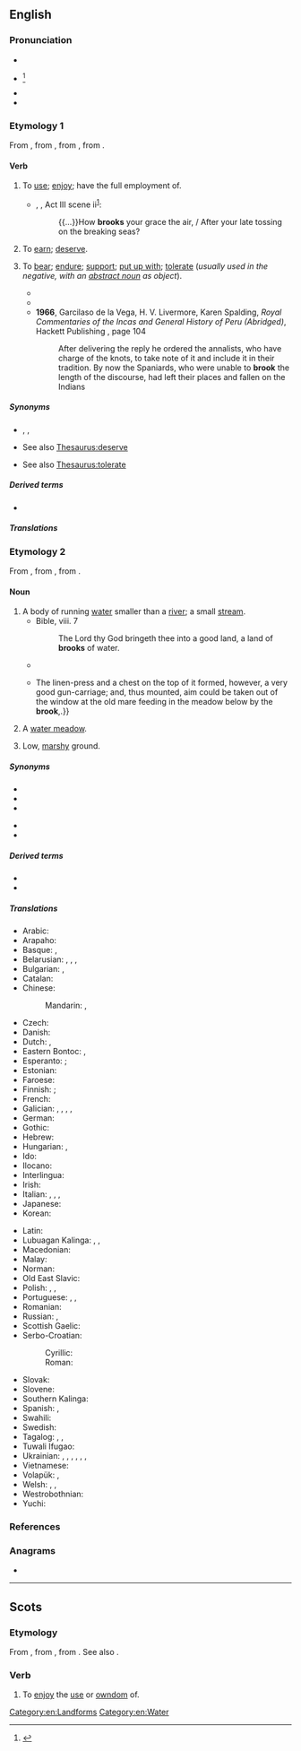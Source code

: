 {{also|Brook}}
==English==
{{wikipedia|dab=brook}}

===Pronunciation===
* {{IPA|en|/bɹʊk/}}
* {{a|obsolete}} {{IPA|en|/bɹuːk/}}<ref>{{R:Critical Pronouncing Dictionary|Brook|144|2|ppage=1}}</ref>
* {{audio|en|en-us-brook.ogg|Audio (US)}}
* {{rhymes|en|ʊk}}

===Etymology 1===
{{PIE root|en|bʰruHg}}
From {{inh|en|enm|brouken|t=to use, enjoy}}, from {{inh|en|ang|brūcan|t=to enjoy, brook, use, possess, partake of, spend}}, from {{inh|en|gem-pro|*brūkaną|t=to enjoy, use}}, from {{der|en|ine-pro|*bʰruHg-|t=to enjoy}}.

====Verb====
{{en-verb}}

# {{lb|en|transitive|obsolete}} To [[use]]; [[enjoy]]; have the full employment of.
#* {{circa|1595}} {{w|William Shakespeare}}, ''{{w|Richard II (play)|Richard II}}'', Act III scene ii<sup>[http://shakespeare.mit.edu/richardii/index.html]</sup>:
#*: {{...}}How '''brooks''' your grace the air, / After your late tossing on the breaking seas?
# {{lb|en|transitive|obsolete}} To [[earn]]; [[deserve]].
# {{lb|en|transitive}} To [[bear]]; [[endure]]; [[support]]; [[put up with]]; [[tolerate]] (''usually used in the negative, with an [[abstract noun]] as object'').
#: {{ux|en|I will not '''brook''' any disobedience. &emsp; I will '''brook''' no refusal. &emsp; I will '''brook''' no impertinence.}}
#* {{quote-web|en|author=Alex McLevy|title=The final Game Of Thrones brings a pensive but simple meditation about stories (newbies)
|url=https://tv.avclub.com/the-final-game-of-thrones-brings-a-pensive-and-dark-med-1834878199|work={{w|The A.V. Club}}|date=19 May 2019|passage=The faith in destiny and moral certainty claimed by would-be liberators '''brooks''' no resistance, and to register objections to their devotion is to be seen as the enemy of rightness.}}
#* {{quote-book|en|year=1922|author={{w|Ben Travers}}
|chapter=6|title=[http://openlibrary.org/works/OL1521052W A Cuckoo in the Nest]
|passage=But Sophia's mother was not the woman to '''brook''' defiance. After a few moments' vain remonstrance her husband complied. His manner and appearance were suggestive of a satiated sea-lion.}}
#* '''1966''', Garcilaso de la Vega, H. V. Livermore, Karen Spalding, ''Royal Commentaries of the Incas and General History of Peru (Abridged)'', Hackett Publishing {{ISBN|9781603849289}}, page 104
#*: After delivering the reply he ordered the annalists, who have charge of the knots, to take note of it and include it in their tradition. By now the Spaniards, who were unable to '''brook''' the length of the discourse, had left their places and fallen on the Indians

=====Synonyms=====
* {{sense|use}} {{l|en|apply}}, {{l|en|employ}}, {{l|en|utilize}}
* {{sense|earn}} See also [[Thesaurus:deserve]]
* {{sense|tolerate}} See also [[Thesaurus:tolerate]]

=====Derived terms=====
* {{l|en|abrook}}

=====Translations=====
{{trans-see|tolerate}}

===Etymology 2===
From {{inh|en|enm|brook}}, from {{inh|en|ang|brōc|t=brook; stream; torrent}}, from {{inh|en|gem-pro|*brōkaz|t=stream}}.

====Noun====
{{en-noun}}

# A body of running [[water]] smaller than a [[river]]; a small [[stream]].
#* Bible, {{w|Book of Deuteronomy|Deuteronomy}} viii. 7
#*: The Lord thy God bringeth thee into a good land, a land of '''brooks''' of water.
#* {{RQ:Shakespeare Merchant of Venice|act=V|scene=i|passage=empties itself, as doth an inland '''brook''' / into the main of waters}}
#* {{RQ:Jefferies Amateur Poacher|chapter=1|passage=But then I had the [massive] flintlock by me for protection. ¶{{...}}The linen-press and a chest on the top of it formed, however, a very good gun-carriage; and, thus mounted, aim could be taken out of the window at the old mare feeding in the meadow below by the '''brook''',{{nb...}}.}}
# {{lb|en|Sussex|Kent}} A [[water meadow]].
# {{lb|en|Sussex|Kent|in the plural}} Low, [[marshy]] ground.

=====Synonyms=====
{{top2}}
* {{l|en|beck}}
* {{l|en|burn}}
* {{l|en|coulee}}
{{mid}}
* {{l|en|creek}}
* {{l|en|stream}}
{{bottom}}

=====Derived terms=====
* {{l|en|Rea Brook}}
* {{l|en|Stamford Brook}}

=====Translations=====
{{trans-top|a small stream}}
* Arabic: {{t+|ar|غَدِير|m}}
* Arapaho: {{t|arp|kohˀowuˀ}}
* Basque: {{t|eu|erreka}}, {{t|eu|latsa}}
* Belarusian: {{t|be|руча́й|m}}, {{t|be|ручаі́на|f}}, {{t|be|раўчу́к|m}}, {{t|be|пато́к|m}}
* Bulgarian: {{t+|bg|пото́к|m}}, {{t+|bg|ру́чей|m}}
* Catalan: {{t+|ca|rierol|m}}
* Chinese:
*: Mandarin: {{t+|cmn|小河|tr=xiǎohé}}, {{t+|cmn|溪流|tr=xīliú}}
* Czech: {{t+|cs|potok|m}}
* Danish: {{t+|da|bæk|c}}
* Dutch: {{t+|nl|beek|f}}, {{t+|nl|broek}}
* Eastern Bontoc: {{t|ebk|kinnaw}}, {{t|ebk|arog-og}}
* Esperanto: {{t|eo|rivereto}}; {{t+|eo|rojo}} {{qualifier|poetic}}
* Estonian: {{t|et|oja}}
* Faroese: {{t|fo|løkur|m}}
* Finnish: {{t+|fi|puro}}; {{t+|fi|oja}}
* French: {{t+|fr|ruisselet|m}}
* Galician: {{t|gl|regacho|m}}, {{t|gl|regato|m}}, {{t+|gl|regueiro|m}}, {{t+|gl|rego|m}}, {{t|gl|corgo|m}}
* German: {{t+|de|Bach|m}}
* Gothic: {{t|got|𐍂𐌹𐌽𐌽𐍉|f}}
* Hebrew: {{t+|he|פֶּלֶג|m|tr=péleg}}
* Hungarian: {{t+|hu|patak}}, {{t+|hu|csermely}}
* Ido: {{t+|io|rivereto}}
* Ilocano: {{t|ilo|waig}}
* Interlingua: {{t|ia|rivo}}
* Irish: {{t+|ga|sruthán|m}}
* Italian: {{t+|it|ruscello|m}}, {{t+|it|rio|m}}, {{t|it|corso d'acqua}}, {{t|it|rivo|m}}
* Japanese: {{t+|ja|小川|tr=ogawa}}
* Korean: {{t+|ko|시내}}
{{trans-mid}}
* Latin: {{t|la|rīvulus|m}}
* Lubuagan Kalinga: {{t|knb|wain}}, {{t|knb|ewagit}}, {{t|knb|suɏong}}
* Macedonian: {{t|mk|поток|m}}
* Malay: {{t|ms|anak sungai kecil}}
* Norman: {{t|nrf|dou|m}} {{qualifier|Jersey}}
* Old East Slavic: {{t|orv|ручии|m}}
* Polish: {{t+|pl|strumyk|m}}, {{t+|pl|potok|m}}, {{t+|pl|ruczaj|m}} {{qualifier|dated or literary}}
* Portuguese: {{t+|pt|riacho|m}}, {{t+|pt|corgo|m}}, {{t+|pt|córrego|m}}
* Romanian: {{t+|ro|pârâu|n}}
* Russian: {{t+|ru|руче́й|m}}, {{t+|ru|речу́шка|f}}
* Scottish Gaelic: {{t|gd|allt|m}}
* Serbo-Croatian:
*: Cyrillic: {{t|sh|по̀ток|m}}
*: Roman: {{t+|sh|pòtok|m}}
* Slovak: {{t|sk|potok|m}}
* Slovene: {{t+|sl|pótok|m}}
* Southern Kalinga: {{t|ksc|wail}}
* Spanish: {{t+|es|arroyo|m}}, {{t|es|arroyuelo|m}}
* Swahili: {{t|sw|kijito}}
* Swedish: {{t+|sv|bäck|c}}
* Tagalog: {{t|tl|saimsim}}, {{t|tl|sapa}}, {{t|tl|batis}}
* Tuwali Ifugao: {{t|ifk|wa-el}}
* Ukrainian: {{t+|uk|струмо́к|m}}, {{t+|uk|поті́к|m}}, {{t|uk|течія́|f}}, {{t+|uk|руча́й|m}}, {{t+|uk|стру́мінь|m}}, {{t|uk|пото́чина|f}}, {{t+|uk|бурча́к|m}}
* Vietnamese: {{t+|vi|lạch}}
* Volapük: {{t+|vo|bluk}}, {{qualifier|diminutive}} {{t+|vo|blukil}}
* Welsh: {{t+|cy|nant|f}}, {{t|cy|ffrwd|f}}, {{t|cy|afonig|f}}
* Westrobothnian: {{t|gmq-bot|tärg|f}}
* Yuchi: {{t|yuc|sʼakʼo}}
{{trans-bottom}}

===References===
<references/>

===Anagrams===
* {{anagrams|en|a=bkoor|Borko|Borok|bokor|obrok}}

[[Category:en:Landforms]]
[[Category:en:Water]]

----

==Scots==

===Etymology===
From {{der|sco|enm|broken|bro(o)ken|to use, enjoy, digest}}, from {{der|sco|ang|brūcan||to use, enjoy}}, from {{inh|en|gem-pro|*brūkaną}}. See also {{l|sco|brouk}}.

===Verb===
{{head|sco|verb|head=tae brook}}

# To [[enjoy]] the [[use]] or [[owndom]] of.